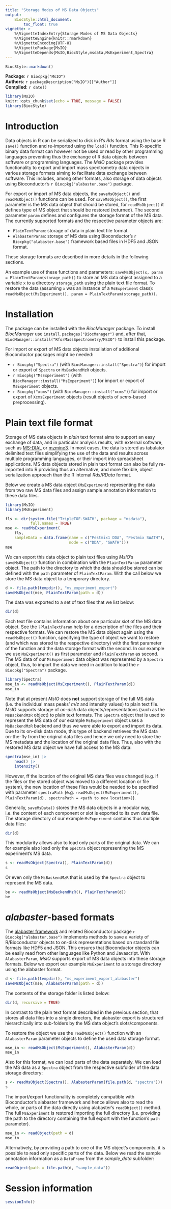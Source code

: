 ```yaml
---
title: "Storage Modes of MS Data Objects"
output:
    BiocStyle::html_document:
        toc_float: true
vignette: >
    %\VignetteIndexEntry{Storage Modes of MS Data Objects}
    %\VignetteEngine{knitr::rmarkdown}
    %\VignetteEncoding{UTF-8}
    %\VignettePackage{MsIO}
    %\VignetteDepends{MsIO,BiocStyle,msdata,MsExperiment,Spectra}
---
```


```r
BiocStyle::markdown()
```

**Package**: `r Biocpkg("MsIO")`<br />
**Authors**: `r packageDescription("MsIO")[["Author"]] `<br />
**Compiled**: `r date()`

```r
library(MsIO)
knitr::opts_chunk$set(echo = TRUE, message = FALSE)
library(BiocStyle)
```

# Introduction

Data objects in R can be serialized to disk in R's *Rds* format using the base R
`save()` function and re-imported using the `load()` function. This R-specific
binary data format can however not be used or read by other programming
languages preventing thus the exchange of R data objects between software or
programming languages. The *MsIO* package provides functionality to export and
import mass spectrometry data objects in various storage formats aiming to
facilitate data exchange between software. This includes, among other formats,
also storage of data objects using Bioconductor's `r Biocpkg("alabaster.base")`
package.

For export or import of MS data objects, the `saveMsObject()` and
`readMsObject()` functions can be used. For `saveMsObject()`, the first
parameter is the MS data object that should be stored, for `readMsObject()` it
defines type of MS object that should be restored (returned). The second
parameter `param` defines and configures the storage format of the MS data. The
currently supported formats and the respective parameter objects are:

- `PlainTextParam`: storage of data in plain text file format.
- `AlabasterParam`: storage of MS data using Bioconductor's
  `r Biocpkg("alabaster.base")` framework based files in HDF5 and JSON format.

These storage formats are described in more details in the following sections.

An example use of these functions and parameters: `saveMsObject(x, param =
PlainTextParam(storage_path))` to store an MS data object assigned to a variable
`x` to a directory `storage_path` using the plain text file format. To restore
the data (assuming `x` was an instance of a `MsExperiment` class):
`readMsObject(MsExperiment(), param = PlainTextParam(storage_path))`.


# Installation

The package can be installed with the *BiocManager* package. To install
*BiocManager* use `install.packages("BiocManager")` and, after that,
`BiocManager::install("RforMassSpectrometry/MsIO")` to install this package.

For import or export of MS data objects installation of additional Bioconductor
packages might be needed:

- `r Biocpkg("Spectra")` (with `BiocManager::install("Spectra")`) for import or
  export of `Spectra` or `MsBackendMzR` objects.
- `r Biocpkg("MsExperiment")` (with `BiocManager::install("MsExperiment")`) for
  import or export of `MsExperiment` objects.
- `r Biocpkg("xcms")` (with `BiocManager::install("xcms")`) for import or export
  of `XcmsExperiment` objects (result objects of *xcms*-based preprocessing).


# Plain text file format

Storage of MS data objects in *plain* text format aims to support an easy
exchange of data, and in particular analysis results, with external software,
such as [MS-DIAL](https://systemsomicslab.github.io/compms/msdial/main.html) or
[mzmine3](http://mzmine.github.io/download.html). In most cases, the data is
stored as tabulator delimited text files simplifying the use of the data and
results across multiple programming languages, or their import into spreadsheet
applications. MS data objects stored in plain text format can also be fully
re-imported into R providing thus an alternative, and more flexible, object
serialization approach than the R internal *Rds*/*RData* format.

Below we create a MS data object (`MsExperiment`) representing the data from two
raw MS data files and assign sample annotation information to these data files.

```r
library(MsIO)
library(MsExperiment)

fls <- dir(system.file("TripleTOF-SWATH", package = "msdata"),
           full.names = TRUE)
mse <- readMsExperiment(
    fls,
    sampleData = data.frame(name = c("Pestmix1 DDA", "Pestmix SWATH"),
                            mode = c("DDA", "SWATH")))
mse
```

We can export this data object to plain text files using *MsIO*'s
`saveMsObject()` function in combination with the `PlainTextParam` parameter
object. The path to the directory to which the data should be stored can be
defined with the `path` parameter of `PlainTextParam`. With the call below we
store the MS data object to a temporary directory.

```r
d <- file.path(tempdir(), "ms_experiment_export")
saveMsObject(mse, PlainTextParam(path = d))
```

The data was exported to a set of text files that we list below:

```r
dir(d)
```

Each text file contains information about one particular *slot* of the MS data
object. See the `?PlainTextParam` help for a description of the files and their
respective formats. We can restore the MS data object again using the
`readMsObject()` function, specifying the type of object we want to restore (and
which was stored to the respective directory) with the first parameter of the
function and the data storage format with the second. In our example we use
`MsExperiment()` as first parameter and `PlainTextParam` as second. The MS data
of our `MsExperiment` data object was represented by a `Spectra` object, thus,
to import the data we need in addition to load the `r Biocpkg("Spectra")`
package.

```r
library(Spectra)
mse_in <- readMsObject(MsExperiment(), PlainTextParam(d))
mse_in
```

Note that at present *MsIO* does **not** support storage of the full MS data
(i.e. the individual mass peaks' *m/z* and intensity values) to plain text
file. *MsIO* supports storage of *on-disk* data objects/representations (such as
the `MsBackendMzR` object) to plain text formats. The `Spectra` object that is
used to represent the MS data of our example `MsExperiment` object uses a
`MsBackendMzR` backend and thus we were able to export and import its data. Due
to its on-disk data mode, this type of backend retrieves the MS data on-the-fly
from the original data files and hence we only need to store the MS metadata and
the location of the original data files. Thus, also with the restored MS data
object we have full access to the MS data:

```r
spectra(mse_in) |>
    head() |>
    intensity()
```

However, ff the location of the original MS data files was changed (e.g. if the
files or the stored object was moved to a different location or file system),
the new location of these files would be needed to be specified with parameter
`spectraPath` (e.g. `readMsObject(MsExperiment(), PlainTextParam(d), spectraPath
= <path to new location>)`).

Generally, `saveMsData()` stores the MS data objects in a modular way, i.e. the
content of each component or slot is exported to its own data file. The storage
directory of our example `MsExperiment` contains thus multiple data files:

```r
dir(d)
```

This modularity allows also to load only parts of the original data. We can for
example also load only the `Spectra` object representing the MS experiment's MS
data.

```r
s <- readMsObject(Spectra(), PlainTextParam(d))
s
```

Or even only the `MsBackendMzR` that is used by the `Spectra` object to
represent the MS data.

```r
be <- readMsObject(MsBackendMzR(), PlainTextParam(d))
be
```



# *alabaster*-based formats

The [alabaster framework](https://github.com/ArtifactDB/alabaster.base) and
related Bioconductor package `r Biocpkg("alabaster.base")` implements methods to
save a variety of R/Bioconductor objects to on-disk representations based on
standard file formats like HDF5 and JSON. This ensures that Bioconductor objects
can be easily read from other languages like Python and Javascript. With
`AlabasterParam`, *MsIO* supports export of MS data objects into these storage
formats. Below we export our example `MsExperiment` to a storage directory using
the alabaster format.

```r
d <- file.path(tempdir(), "ms_experiment_export_alabaster")
saveMsObject(mse, AlabasterParam(path = d))
```

The contents of the storage folder is listed below:

```r
dir(d, recursive = TRUE)
```

In contrast to the plain text format described in the previous section, that
stores all data files into a single directory, the alabaster export is
structured hierarchically into sub-folders by the MS data object's
slots/components.

To restore the object we use the `readMsObject()` function with an
`AlabasterParam` parameter objects to define the used data storage format.

```r
mse_in <- readMsObject(MsExperiment(), AlabasterParam(d))
mse_in

```

Also for this format, we can load parts of the data separately. We can load the
MS data as a `Spectra` object from the respective subfolder of the data storage
directory:

```r
s <- readMsObject(Spectra(), AlabasterParam(file.path(d, "spectra")))
s
```

The import/export functionality is completely compatible with Bioconductor's
alabaster framework and hence allows also to read the whole, or parts of the
data directly using alabaster's `readObject()` method. The full `MsExperiment`
is restored importing the full directory (i.e. providing the path to the
directory containing the full export with the function's `path` parameter).

```r
mse_in <- readObject(path = d)
mse_in
```

Alternatively, by providing a path to one of the MS object's components, it is
possible to read only specific parts of the data. Below we read the sample
annotation information as a `DataFrame` from the *sample_data* subfolder:

```r
readObject(path = file.path(d, "sample_data"))
```


# Session information

```r
sessionInfo()
```